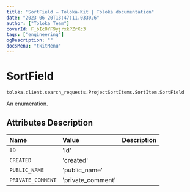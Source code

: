```yaml
---
title: "SortField — Toloka-Kit | Toloka documentation"
date: "2023-06-20T13:47:11.033026"
author: ["Toloka Team"]
coverId: F_bIcOYF9yjrxkPZrXc3
tags: ["engineering"]
ogDescription: ""
docsMenu: "tkitMenu"
---
```


# SortField

`toloka.client.search_requests.ProjectSortItems.SortItem.SortField`

An enumeration.

## Attributes Description

| Name | Value | Description |
| :------| :-----------| :----------| 
`ID`|'id'|
`CREATED`|'created'|
`PUBLIC_NAME`|'public_name'|
`PRIVATE_COMMENT`|'private_comment'|